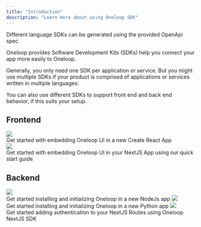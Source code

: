 ```yaml
---
title: "Introduction"
description: "Learn more about using Oneloop SDK"
---
```


<Note>
  Different language SDKs can be generated using the provided OpenApi spec
</Note>

Oneloop provides Software Development Kits (SDKs) help you connect your app more easily to Oneloop.

Generally, you only need one SDK per application or service. But you might use multiple SDKs if your product is comprised of applications or services written in multiple languages.

You can also use different SDKs to support front end and back end behavior, if this suits your setup.

## Frontend

<CardGroup cols={2}>
  <Card title="React" href="/sdk/react">
    <img className="h-20" src="/images/react_logo.svg" />
    <br />
    <div>Get started with embedding Oneloop UI in a new Create React App</div>
  </Card>
  <Card title="NextJS" href="/sdk/starter-kits/nextjs">
    <img className="h-20" src="/images/nextjs_logo.svg" />
    <br />
    <div>
      Get started with embedding Oneloop UI in your NextJS App using our quick
      start guide
    </div>
  </Card>
</CardGroup>

## Backend

<CardGroup cols={2}>
  <Card title="NodeJs" href="/sdk/nodejs">
    <img className=" h-20" src="/images/nodejs_logo.svg" />
    <br />
    Get started installing and initializing Oneloop in a new NodeJs app
  </Card>
  <Card title="Python" href="/sdk/python">
    <img className=" h-20" src="/images/python_logo.png" />
    <br />
    Get started installing and initializing Oneloop in a new Python app
  </Card>
  <Card title="NextJS" href="/sdk/nextjs">
    <img className="h-20" src="/images/nextjs_logo.svg" />
    <br />
    <div>
      Get started adding authentication to your NextJS Routes using Oneloop
      NextJS SDK
    </div>
  </Card>
</CardGroup>
